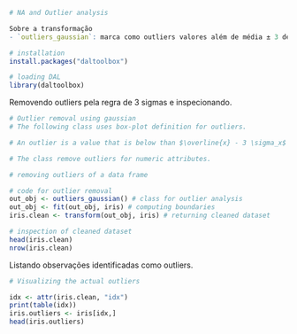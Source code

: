 ```r
# NA and Outlier analysis

Sobre a transformação
- `outliers_gaussian`: marca como outliers valores além de média ± 3 desvios padrão, assumindo distribuição aproximadamente normal.

# installation 
install.packages("daltoolbox")

# loading DAL
library(daltoolbox) 
```

Removendo outliers pela regra de 3 sigmas e inspecionando.
```r
# Outlier removal using gaussian
# The following class uses box-plot definition for outliers.

# An outlier is a value that is below than $\overline{x} - 3 \sigma_x$ or higher than $\overline{x} + 3 \sigma_x}$.

# The class remove outliers for numeric attributes. 

# removing outliers of a data frame

# code for outlier removal
out_obj <- outliers_gaussian() # class for outlier analysis
out_obj <- fit(out_obj, iris) # computing boundaries
iris.clean <- transform(out_obj, iris) # returning cleaned dataset

# inspection of cleaned dataset
head(iris.clean)
nrow(iris.clean)
```

Listando observações identificadas como outliers.
```r
# Visualizing the actual outliers

idx <- attr(iris.clean, "idx")
print(table(idx))
iris.outliers <- iris[idx,]
head(iris.outliers)
```
